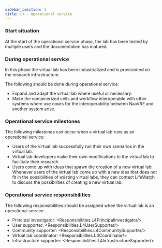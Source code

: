 ```yaml
---
sidebar_position: 1
title: L4 - Operational service
---
```


### Start situation
At the start of the operational service phase, the lab has been tested by multiple users and the documentation has matured.

### During operational service
In this phase the virtual lab has been industrialized and is provisioned on the research infrastructure.

The following should be done during operational service:

* Expand and adapt the virtual lab where useful or necessary.
* Make the containerized cells and workflow interoperable with other systems where use cases for the interoperability between NaaVRE and another system arise.

### Operational service milestones
The following milestones can occur when a virtual lab runs as an operational service:

* Users of the virtual lab successfully run their own scenarios in the virtual lab.
* Virtual lab developers make their own modifications to the virtual lab to facilitate their research.
* Users come up with ideas that spawn the creation of a new virtual lab:
Whenever users of the virtual lab come up with a new idea that does not fit in the possibilities of existing virtual labs,
they can contact LifeWatch to discuss the possibilities of creating a new virtual lab.

### Operational service responsibilities
The following responsibilities should be assigned when the virtual lab is an operational service:

* Principal investigator: <Responsibilities.L4PrincipalInvestigator/>
* User supporter: <Responsibilities.L4UserSupporter/>
* Community supporter: <Responsibilities.L4CommunitySupporter/>
* Virtual lab coordinator: <Responsibilities.L4Coordinator/>
* Infrastructure supporter: <Responsibilities.L4InfrastructureSupporter/>